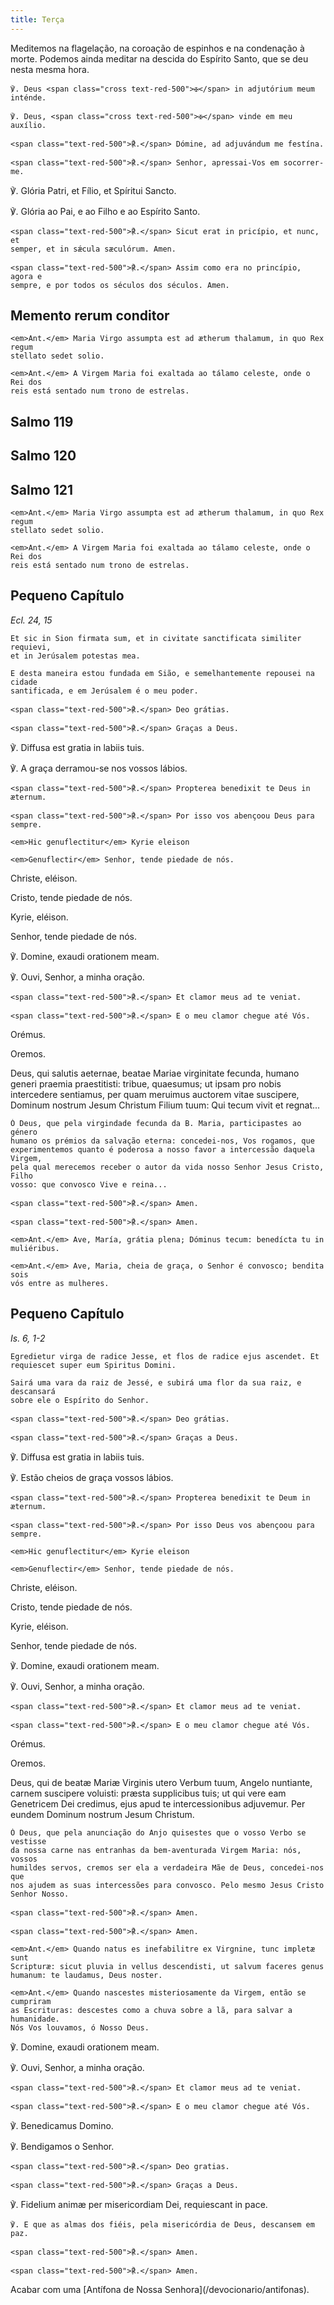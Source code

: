 ```yaml
---
title: Terça
---
```


<aside>
  Meditemos na flagelação, na coroação de espinhos e na condenação à morte.
  Podemos ainda meditar na descida do Espírito Santo, que se deu nesta mesma
  hora.
</aside>

<div class="side-by-side not-content">

    ℣. Deus <span class="cross text-red-500">✠</span> in adjutórium meum
    inténde.

    ℣. Deus, <span class="cross text-red-500">✠</span> vinde em meu auxílio.

    <span class="text-red-500">℟.</span> Dómine, ad adjuvándum me festína.

    <span class="text-red-500">℟.</span> Senhor, apressai-Vos em socorrer-me.

℣. Glória Patri, et Fílio, et Spíritui Sancto.</span>

℣. Glória ao Pai, e ao Filho e ao Espírito Santo.

    <span class="text-red-500">℟.</span> Sicut erat in pricípio, et nunc, et
    semper, et in sǽcula sæculórum. Amen.

    <span class="text-red-500">℟.</span> Assim como era no princípio, agora e
    sempre, e por todos os séculos dos séculos. Amen.

</div>


## Memento rerum conditor

<MementoRerumConditor />

<div class="side-by-side not-content">

    <em>Ant.</em> Maria Virgo assumpta est ad ætherum thalamum, in quo Rex regum
    stellato sedet solio.

    <em>Ant.</em> A Virgem Maria foi exaltada ao tálamo celeste, onde o Rei dos
    reis está sentado num trono de estrelas.

</div>


## Salmo 119

<Salmo119 />


## Salmo 120

<Salmo120 />


## Salmo 121

<Salmo121 />


<Tabs>
  <TabItem label="Depois da Purificação">
<div class="side-by-side not-content">

    <em>Ant.</em> Maria Virgo assumpta est ad ætherum thalamum, in quo Rex regum
    stellato sedet solio.

    <em>Ant.</em> A Virgem Maria foi exaltada ao tálamo celeste, onde o Rei dos
    reis está sentado num trono de estrelas.

</div>

## Pequeno Capítulo

<em>Ecl. 24, 15</em>

<div class="side-by-side not-content">

    Et sic in Sion firmata sum, et in civitate sanctificata similiter requievi,
    et in Jerúsalem potestas mea.

    E desta maneira estou fundada em Sião, e semelhantemente repousei na cidade
    santificada, e em Jerúsalem é o meu poder.

    <span class="text-red-500">℟.</span> Deo grátias.

    <span class="text-red-500">℟.</span> Graças a Deus.

℣. Diffusa est gratia in labiis tuis.</span>

℣. A graça derramou-se nos vossos lábios.

    <span class="text-red-500">℟.</span> Propterea benedixit te Deus in æternum.

    <span class="text-red-500">℟.</span> Por isso vos abençoou Deus para sempre.

</div>

<div class="side-by-side not-content">

    <em>Hic genuflectitur</em> Kyrie eleison

    <em>Genuflectir</em> Senhor, tende piedade de nós.

Christe, eléison.</span>

Cristo, tende piedade de nós.

Kyrie, eléison.

Senhor, tende piedade de nós.

℣. Domine, exaudi orationem meam.

℣. Ouvi, Senhor, a minha oração.

    <span class="text-red-500">℟.</span> Et clamor meus ad te veniat.

    <span class="text-red-500">℟.</span> E o meu clamor chegue até Vós.

</div>

<div class="side-by-side not-content">
  
<span class="text-red-500 text-center">Orémus.</span>

<span class="text-red-500 text-center">Oremos.</span>

  <span>
    Deus, qui salutis aeternae, beatae Mariae virginitate fecunda, humano generi
    praemia praestitisti: tribue, quaesumus; ut ipsam pro nobis intercedere
    sentiamus, per quam meruimus auctorem vitae suscipere, Dominum nostrum Jesum
    Christum Filium tuum: Qui tecum vivit et regnat...
 
    Ó Deus, que pela virgindade fecunda da B. Maria, participastes ao género
    humano os prémios da salvação eterna: concedei-nos, Vos rogamos, que
    experimentemos quanto é poderosa a nosso favor a intercessão daquela Virgem,
    pela qual merecemos receber o autor da vida nosso Senhor Jesus Cristo, Filho
    vosso: que convosco Vive e reina...
 
    <span class="text-red-500">℟.</span> Amen.
 
    <span class="text-red-500">℟.</span> Amen.

</div>
  </TabItem>
  <TabItem label="No Adveno">

<div class="side-by-side not-content">

    <em>Ant.</em> Ave, María, grátia plena; Dóminus tecum: benedícta tu in
    muliéribus.

    <em>Ant.</em> Ave, Maria, cheia de graça, o Senhor é convosco; bendita sois
    vós entre as mulheres.

</div>

## Pequeno Capítulo

<em>Is. 6, 1-2</em>

<div class="side-by-side not-content">

    Egredietur virga de radice Jesse, et flos de radice ejus ascendet. Et
    requiescet super eum Spiritus Domini.

    Sairá uma vara da raiz de Jessé, e subirá uma flor da sua raiz, e descansará
    sobre ele o Espírito do Senhor.

    <span class="text-red-500">℟.</span> Deo grátias.

    <span class="text-red-500">℟.</span> Graças a Deus.

℣. Diffusa est gratia in labiis tuis.</span>

℣. Estão cheios de graça vossos lábios.

    <span class="text-red-500">℟.</span> Propterea benedixit te Deum in æternum.

    <span class="text-red-500">℟.</span> Por isso Deus vos abençoou para sempre.

</div>

<div class="side-by-side not-content">

    <em>Hic genuflectitur</em> Kyrie eleison

    <em>Genuflectir</em> Senhor, tende piedade de nós.

Christe, eléison.</span>

Cristo, tende piedade de nós.

Kyrie, eléison.

Senhor, tende piedade de nós.

℣. Domine, exaudi orationem meam.

℣. Ouvi, Senhor, a minha oração.

    <span class="text-red-500">℟.</span> Et clamor meus ad te veniat.

    <span class="text-red-500">℟.</span> E o meu clamor chegue até Vós.

</div>

<div class="side-by-side not-content">
  
<span class="text-red-500 text-center">Orémus.</span>

<span class="text-red-500 text-center">Oremos.</span>

  <span>
    Deus, qui de beatæ Mariæ Virginis utero Verbum tuum, Angelo nuntiante,
    carnem suscipere voluisti: præsta supplicibus tuis; ut qui vere eam
    Genetricem Dei credimus, ejus apud te intercessionibus adjuvemur. Per eundem
    Dominum nostrum Jesum Christum.
 
    Ó Deus, que pela anunciação do Anjo quisestes que o vosso Verbo se vestisse
    da nossa carne nas entranhas da bem-aventurada Virgem Maria: nós, vossos
    humildes servos, cremos ser ela a verdadeira Mãe de Deus, concedei-nos que
    nos ajudem as suas intercessões para convosco. Pelo mesmo Jesus Cristo
    Senhor Nosso.
 
    <span class="text-red-500">℟.</span> Amen.
 
    <span class="text-red-500">℟.</span> Amen.

</div>
  </TabItem>
  <TabItem label="No Natal">

<div class="side-by-side not-content">

    <em>Ant.</em> Quando natus es inefabilitre ex Virgnine, tunc impletæ sunt
    Scripturæ: sicut pluvia in vellus descendisti, ut salvum faceres genus
    humanum: te laudamus, Deus noster.

    <em>Ant.</em> Quando nascestes misteriosamente da Virgem, então se cumpriram
    as Escrituras: descestes como a chuva sobre a lã, para salvar a humanidade.
    Nós Vos louvamos, ó Nosso Deus.

</div>
  </TabItem>
</Tabs>

<div class="side-by-side not-content">
℣. Domine, exaudi orationem meam.</span>
  
℣. Ouvi, Senhor, a minha oração.

    <span class="text-red-500">℟.</span> Et clamor meus ad te veniat.

    <span class="text-red-500">℟.</span> E o meu clamor chegue até Vós.

℣. Benedicamus Domino.</span>

℣. Bendigamos o Senhor.

    <span class="text-red-500">℟.</span> Deo gratias.

    <span class="text-red-500">℟.</span> Graças a Deus.

℣. Fidelium animæ per misericordiam Dei, requiescant in pace.

    ℣. E que as almas dos fiéis, pela misericórdia de Deus, descansem em paz.

    <span class="text-red-500">℟.</span> Amen.

    <span class="text-red-500">℟.</span> Amen.

</div>

<aside>
  Acabar com uma [Antífona de Nossa Senhora](/devocionario/antifonas).
</aside>
